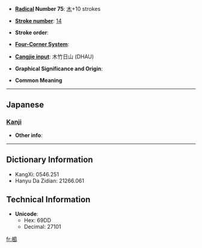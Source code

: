 * '''[[Wiktionary:Chinese radical index| Radical]] Number 75''': [[Wiktionary:Chinese radical index 木|木]]+10 strokes

* '''[[Wiktionary:Chinese total strokes index|Stroke number]]''': [[Wiktionary:Chinese total strokes index 14|14]]

* '''Stroke order''': 

* '''[[Wiktionary:Chinese four corner index|Four-Corner System]]''': 

* '''[[Wiktionary:Chinese Cangjie index|Cangjie input]]''': 木竹日山 (DHAU)

* '''Graphical Significance and Origin''': 

* '''Common Meaning'''

----

==Japanese==
===[[Kanji]]===
{{kanji|on readings=[[とう]] (tō)|kun readings=[[かし]] (kashi)}}

* '''Other info''':  

----

== Dictionary Information ==

* KangXi: 0546.251
* Hanyu Da Zidian: 21266.061

== Technical Information ==

* '''Unicode''':
** Hex: 69DD
** Decimal: 27101

[[fr:槝]]